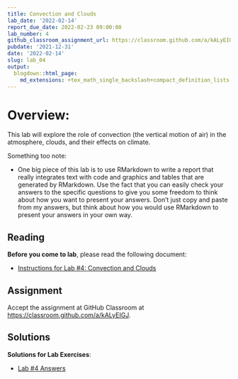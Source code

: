 ```yaml
---
title: Convection and Clouds
lab_date: '2022-02-14'
report_due_date: 2022-02-23 09:00:00
lab_number: 4
github_classroom_assignment_url: https://classroom.github.com/a/kALyEIGJ
pubdate: '2021-12-31'
date: '2022-02-14'
slug: lab_04
output:
  blogdown::html_page:
    md_extensions: +tex_math_single_backslash+compact_definition_lists
---
```

# Overview:

This lab will explore the role of convection (the vertical motion of air) in the 
atmosphere, clouds, and their effects on climate.

Something too note:
  
* One big piece of this lab is to use RMarkdown to write a report that really 
  integrates text with code and graphics and tables that are generated by 
  RMarkdown. Use the fact that you can easily check your answers to the specific 
  questions to give you some freedom to think about how you want to present your 
  answers. Don't just copy and paste from my answers, but think about how you 
  would use RMarkdown to present your answers in your own way.

## Reading

**Before you come to lab**, please read the following document:

* [Instructions for Lab #4: Convection and Clouds](/lab_docs/lab_04_instructions){target="_blank"}

## Assignment
Accept the assignment at GitHub Classroom at <https://classroom.github.com/a/kALyEIGJ>.

## Solutions

**Solutions for Lab Exercises**:

* [Lab #4 Answers](/lab_solutions/lab_04_answers){target="_blank"}
